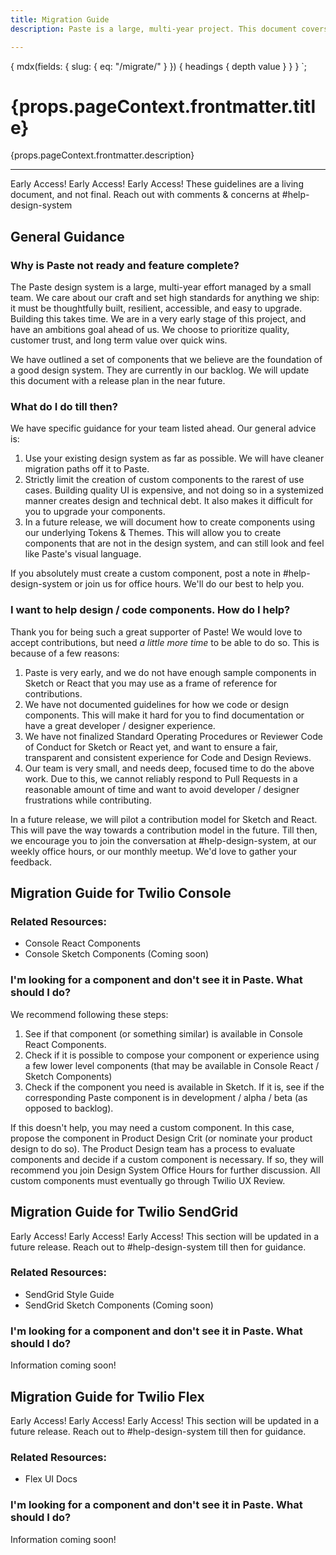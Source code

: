 ```yaml
---
title: Migration Guide
description: Paste is a large, multi-year project. This document covers how and when you can migrate to using Paste tokens, components, and design libraries.

---
```



  {
    mdx(fields: { slug: { eq: "/migrate/" } }) {
      headings {
        depth
        value
      }
    }
  }
`;

<contentwrapper>

<TableOfContents headings={props.data.mdx.headings} />

<content>

<h1>{props.pageContext.frontmatter.title}</h1>

<p>{props.pageContext.frontmatter.description}</p>

---

<Callout variant="warning">
  <CalloutTitle as="h4">Early Access! Early Access! Early Access!</CalloutTitle>
  <CalloutText>These guidelines are a living document, and not final. Reach out with comments &amp; concerns at #help-design-system</CalloutText>
</Callout>

## General Guidance

### Why is Paste not ready and feature complete?

The Paste design system is a large, multi-year effort managed by a small team. We care about our craft and set high standards for anything we ship: it must be thoughtfully built, resilient, accessible, and easy to upgrade. Building this takes time. We are in a very early stage of this project, and have an ambitions goal ahead of us. We choose to prioritize quality, customer trust, and long term value over quick wins.

We have outlined a set of components that we believe are the foundation of a good design system. They are currently in our backlog. We will update this document with a release plan in the near future.

### What do I do till then?

We have specific guidance for your team listed ahead. Our general advice is:

1. Use your existing design system as far as possible. We will have cleaner migration paths off it to Paste.
2. Strictly limit the creation of custom components to the rarest of use cases. Building quality UI is expensive, and not doing so in a systemized manner creates design and technical   debt. It also makes it difficult for you to upgrade your components.
3. In a future release, we will document how to create components using our underlying Tokens & Themes. This will allow you to create components that are not in the design system, and can still look and feel like Paste's visual language.

If you absolutely must create a custom component, post a note in #help-design-system or join us for office hours. We'll do our best to help you.

### I want to help design / code components. How do I help?

Thank you for being such a great supporter of Paste! We would love to accept contributions,  but need *a little more time* to be able to do so. This is because of a few reasons:

1. Paste is very early, and we do not have enough sample components in Sketch or React that you may use as a frame of reference for contributions.
2. We have not documented guidelines for how we code or design components. This will make it hard for you to find documentation or have a great developer / designer experience.
3. We have not finalized Standard Operating Procedures or Reviewer Code of Conduct for Sketch or React yet, and want to ensure a fair, transparent and consistent experience for Code and Design Reviews.
4. Our team is very small, and needs deep, focused time to do the above work. Due to this, we cannot reliably respond to Pull Requests in a reasonable amount of time and want to avoid developer / designer frustrations while contributing.

In a future release, we will pilot a contribution model for Sketch and React. This will pave the way towards a contribution model in the future. Till then, we encourage you to join the conversation at #help-design-system, at our weekly office hours, or our monthly meetup. We'd love to gather your feedback.

## Migration Guide for Twilio Console

### Related Resources:

- <Anchor href="https://code.hq.twilio.com/pages/react/react-components/">Console React Components</Anchor>
- Console Sketch Components (Coming soon)

### I'm looking for a component and don't see it in Paste. What should I do?

We recommend following these steps:

1. See if that component (or something similar) is available in Console React Components.
2. Check if it is possible to compose your component or experience using a few lower level components (that may be available in Console React / Sketch Components)
3. Check if the component you need is available in Sketch. If it is, see if the corresponding Paste component is in development / alpha / beta (as opposed to backlog).

If this doesn't help, you may need a custom component. In this case, propose the component in Product Design Crit (or nominate your product design to do so). The Product Design team has a process to evaluate components and decide if a custom component is necessary. If so, they will recommend you join Design System Office Hours for further discussion. All custom components must eventually go through Twilio UX Review.

## Migration Guide for Twilio SendGrid

<Callout variant="warning">
  <CalloutTitle as="h4">Early Access! Early Access! Early Access!</CalloutTitle>
  <CalloutText>This section will be updated in a future release. Reach out to #help-design-system till then for guidance.</CalloutText>
</Callout>

### Related Resources:

- <Anchor href="http://styleguide.sendgrid.com/">SendGrid Style Guide</Anchor>
- SendGrid Sketch Components (Coming soon)

### I'm looking for a component and don't see it in Paste. What should I do?

Information coming soon!

## Migration Guide for Twilio Flex

<Callout variant="warning">
  <CalloutTitle as="h4">Early Access! Early Access! Early Access!</CalloutTitle>
  <CalloutText>This section will be updated in a future release. Reach out to #help-design-system till then for guidance.</CalloutText>
</Callout>

### Related Resources:

- <Anchor href="https://www.twilio.com/docs/flex/flex-overview-ui-programmability">Flex UI Docs</Anchor>

### I'm looking for a component and don't see it in Paste. What should I do?

Information coming soon!

</content>

</contentwrapper>
